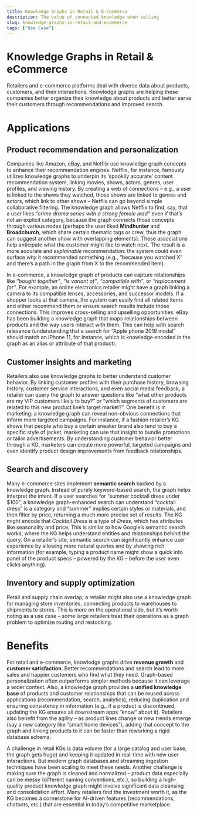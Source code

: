 ```yaml
---
title: Knowledge Graphs in Retail & E-Commerce
description: The value of connected knowledge when selling
slug: knowledge-graphs-in-retail-and-ecommerce
tags: ["Use Case"]
---
```


# Knowledge Graphs in Retail & eCommerce

Retailers and e-commerce platforms deal with diverse data about products, customers, and their interactions. Knowledge graphs are helping these companies better organize their knowledge about products and better serve their customers through recommendations and improved search.

# Applications

## Product recommendation and personalization

Companies like Amazon, eBay, and Netflix use knowledge graph concepts to enhance their recommendation engines. Netflix, for instance, famously utilizes knowledge graphs to underpin its ‘spookily accurate’ content recommendation system, linking movies, shows, actors, genres, user profiles, and viewing history. By creating a web of connections – e.g., a user is linked to the shows they watched, those shows are linked to genres and actors, which link to other shows – Netflix can go beyond simple collaborative filtering. The knowledge graph allows Netflix to find, say, that a user likes *“crime drama series with a strong female lead”* even if that’s not an explicit category, because the graph connects those concepts through various nodes (perhaps the user liked **Mindhunter** and **Broadchurch**, which share certain thematic tags or crew, thus the graph can suggest another show with overlapping elements). These associations help anticipate what the customer might like to watch next. The result is a more accurate and *explainable* recommendation: the system could even surface *why* it recommended something (e.g., “because you watched X” and there’s a path in the graph from X to the recommended item).

In e-commerce, a knowledge graph of products can capture relationships like *“bought together”*, *“is variant of”*, *“compatible with”*, or *“replacement for”*. For example, an online electronics retailer might have a graph linking a camera to its compatible lenses, accessories, and successor models. If a shopper looks at that camera, the system can easily find all related items and either recommend them or ensure search results include those connections. This improves cross-selling and upselling opportunities. eBay has been building a knowledge graph that maps relationships between products and the way users interact with them. This can help with search relevance (understanding that a search for “Apple phone 2019 model” should match an iPhone 11, for instance, which is knowledge encoded in the graph as an alias or attribute of that product).

## Customer insights and marketing

Retailers also use knowledge graphs to better understand customer behavior. By linking customer profiles with their purchase history, browsing history, customer service interactions, and even social media feedback, a retailer can query the graph to answer questions like “what other products are my VIP customers likely to buy?” or “which segments of customers are related to this new product line’s target market?”. One benefit is in marketing: a knowledge graph can reveal non-obvious connections that inform more targeted campaigns. For instance, if a fashion retailer’s KG shows that people who buy a certain sneaker brand also tend to buy a specific style of jacket, marketing can use that insight to bundle promotions or tailor advertisements. By understanding customer behavior better through a KG, marketers can create more powerful, targeted campaigns and even identify product design improvements from feedback relationships.

## Search and discovery

Many e-commerce sites implement **semantic search** backed by a knowledge graph. Instead of purely keyword-based search, the graph helps interpret the intent. If a user searches for “summer cocktail dress under $100”, a knowledge graph-enhanced search can understand “cocktail dress” is a category and “summer” implies certain styles or materials, and then filter by price, returning a much more precise set of results. The KG might encode that *Cocktail Dress* is a type of *Dress*, which has attributes like seasonality and price. This is similar to how Google’s semantic search works, where the KG helps understand entities and relationships behind the query. On a retailer’s site, semantic search can significantly enhance user experience by allowing more natural queries and by showing rich information (for example, typing a product name might show a quick info panel of the product specs – powered by the KG – before the user even clicks anything).

## Inventory and supply optimization

Retail and supply chain overlap; a retailer might also use a knowledge graph for managing store inventories, connecting products to warehouses to shipments to stores. This is more on the operational side, but it’s worth noting as a use case – some large retailers treat their operations as a graph problem to optimize routing and restocking.

# Benefits

For retail and e-commerce, knowledge graphs drive **revenue growth** and **customer satisfaction**. Better recommendations and search lead to more sales and happier customers who find what they need. Graph-based personalization often outperforms simpler methods because it can leverage a wider context. Also, a knowledge graph provides a **unified knowledge base** of products and customer relationships that can be reused across applications (recommendation, search, analytics), reducing duplication and ensuring consistency in information (e.g., if a product is discontinued, updating the KG ensures all downstream apps “know” about it). Retailers also benefit from the agility – as product lines change or new trends emerge (say a new category like “smart home devices”), adding that concept to the graph and linking products to it can be faster than reworking a rigid database schema.

A challenge in retail KGs is data volume (for a large catalog and user base, the graph gets huge) and keeping it updated in real-time with new user interactions. But modern graph databases and streaming ingestion techniques have been scaling to meet these needs. Another challenge is making sure the graph is cleaned and normalized – product data especially can be messy (different naming conventions, etc.), so building a high-quality product knowledge graph might involve significant data cleansing and consolidation effort. Many retailers find the investment worth it, as the KG becomes a cornerstone for AI-driven features (recommendations, chatbots, etc.) that are essential in today’s competitive marketplace.
